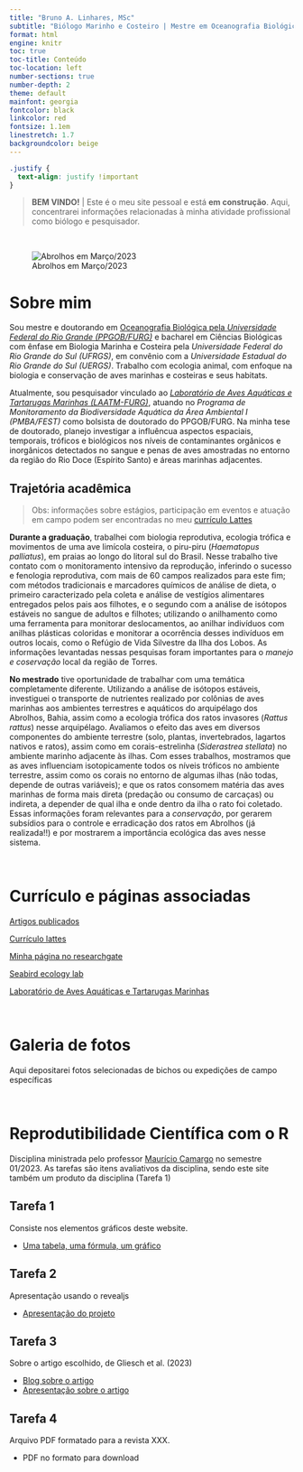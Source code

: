 ```yaml
---
title: "Bruno A. Linhares, MSc"
subtitle: "Biólogo Marinho e Costeiro | Mestre em Oceanografia Biológica"
format: html
engine: knitr
toc: true
toc-title: Conteúdo
toc-location: left
number-sections: true
number-depth: 2
theme: default
mainfont: georgia
fontcolor: black
linkcolor: red
fontsize: 1.1em
linestretch: 1.7
backgroundcolor: beige
--- 
```


```css
.justify {
  text-align: justify !important
}
```
 
> **BEM VINDO!**    |  Este é o meu site pessoal e está **em construção**. Aqui, concentrarei informações relacionadas à minha atividade profissional como biólogo e pesquisador. 

<br>

 ![Abrolhos em Março/2023](campo.jpg)   


# **Sobre mim**
::: {.justify}
  Sou mestre e doutorando em [Oceanografia Biológica pela *Universidade Federal do Rio Grande (PPGOB/FURG)*](https://ppgocbio.furg.br/) e bacharel em Ciências Biológicas com ênfase em Biologia Marinha e Costeira pela *Universidade Federal do Rio Grande do Sul (UFRGS)*, em convênio com a *Universidade Estadual do Rio Grande do Sul (UERGS)*. Trabalho com ecologia animal, com enfoque na biologia e conservação de aves marinhas e costeiras e seus habitats. 
  
  Atualmente, sou pesquisador vinculado ao [*Laboratório de Aves Aquáticas e Tartarugas Marinhas (LAATM-FURG)*](https://laatm.furg.br/en/), atuando no *Programa de Monitoramento da Biodiversidade Aquática da Área Ambiental I (PMBA/FEST)* como bolsista de doutorado do PPGOB/FURG. Na minha tese de doutorado, planejo investigar a influêncua aspectos espaciais, temporais, tróficos e biológicos nos níveis de contaminantes orgânicos e inorgânicos detectados no sangue e penas de aves amostradas no entorno da região do Rio Doce (Espírito Santo) e áreas marinhas adjacentes. 

## **Trajetória acadêmica**  
> Obs: informações sobre estágios, participação em eventos e atuação em campo podem ser encontradas no meu [currículo Lattes](http://lattes.cnpq.br/5600969476991900)

  **Durante a graduação**, trabalhei com biologia reprodutiva, ecologia trófica e movimentos de uma ave limícola costeira, o piru-piru (*Haematopus palliatus*), em praias ao longo do litoral sul do Brasil. Nesse trabalho tive contato com o monitoramento intensivo da reprodução, inferindo o sucesso e fenologia reprodutiva, com mais de 60 campos realizados para este fim; com métodos tradicionais e marcadores químicos de análise de dieta, o primeiro caracterizado pela coleta e análise de vestígios alimentares entregados pelos pais aos filhotes, e o segundo com a análise de isótopos estáveis no sangue de adultos e filhotes; utilizando o anilhamento como uma ferramenta para monitorar deslocamentos, ao anilhar indivíduos com anilhas plásticas coloridas e monitorar a ocorrência desses indivíduos em outros locais, como o Refúgio de Vida Silvestre da Ilha dos Lobos. As informações levantadas nessas pesquisas foram importantes para o *manejo e coservação* local da região de Torres. 

  **No mestrado** tive oportunidade de trabalhar com uma temática completamente diferente. Utilizando a análise de isótopos estáveis, investiguei o transporte de nutrientes realizado por colônias de aves marinhas aos ambientes terrestres e aquáticos do arquipélago dos Abrolhos, Bahia, assim como a ecologia trófica dos ratos invasores (*Rattus rattus*) nesse arquipélago. Avaliamos o efeito das aves em diversos componentes do ambiente terrestre (solo, plantas, invertebrados, lagartos nativos e ratos), assim como em corais-estrelinha (*Siderastrea stellata*) no ambiente marinho adjacente às ilhas. Com esses trabalhos, mostramos que as aves influenciam isotopicamente todos os níveis tróficos no ambiente terrestre, assim como os corais no entorno de algumas ilhas (não todas, depende de outras variáveis); e que os ratos consomem matéria das aves marinhas de forma mais direta (predação ou consumo de carcaças) ou indireta, a depender de qual ilha e onde dentro da ilha o rato foi coletado. Essas informações foram relevantes para a *conservação*, por gerarem subsídios para o controle e erradicação dos ratos em Abrolhos (já realizada!!) e por mostrarem a importância ecológica das aves nesse sistema.


<br>

:::
# **Currículo e páginas associadas**

[Artigos publicados](pagina_bibliografica_BL.html)               

[Currículo lattes](http://lattes.cnpq.br/5600969476991900)

[Minha página no researchgate](https://www.researchgate.net/profile/Bruno-Linhares-3)

[Seabird ecology lab](https://www.ufrgs.br/seabirdecology/)

[Laboratório de Aves Aquáticas e Tartarugas Marinhas](https://laatm.furg.br/)

<br>

# **Galeria de fotos**
Aqui depositarei fotos selecionadas de bichos ou expedições de campo específicas

<br>

# **Reprodutibilidade Científica com o R**
Disciplina ministrada pelo professor [Maurício Camargo](https://mauricio-camargo.github.io/) no semestre 01/2023. As tarefas são itens avaliativos da disciplina, sendo este site também um produto da disciplina (Tarefa 1)

## **Tarefa 1**
Consiste nos elementos gráficos deste website.    

* [Uma tabela, uma fórmula, um gráfico](pagina_codigos.html)

## **Tarefa 2**
Apresentação usando o revealjs

* [Apresentação do projeto](apresentacao_projtese.html)

## **Tarefa 3**
Sobre o artigo escolhido, de Gliesch et al. (2023)

* [Blog sobre o artigo](artigo_foodwebs.html)
* [Apresentação sobre o artigo](apresentacao_artigoFOODWEBS.html)

## **Tarefa 4**
Arquivo PDF formatado para a revista XXX.

* PDF no formato para download


       

